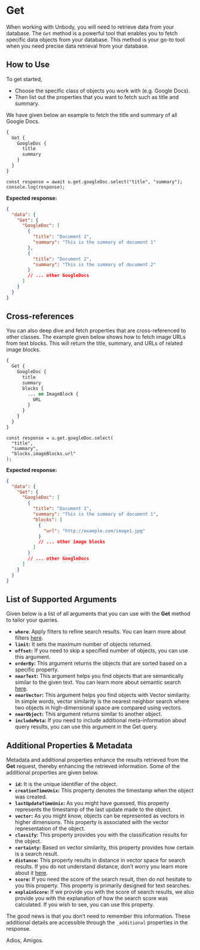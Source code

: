 # Get

When working with Unbody, you will need to retrieve data from your database. The `Get` method is a powerful tool that enables you to fetch specific data objects from your database. This method is your go-to tool when you need precise data retrieval from your database.

## **How to Use**

To get started,

- Choose the specific class of objects you work with (e.g. Google Docs).
- Then list out the properties that you want to fetch such as title and summary.

We have given below an example to fetch the title and summary of all Google Docs.

```graphql
{
  Get {
    GoogleDoc {
      title
      summary
    }
  }
}
```

```tsx
const response = await u.get.googleDoc.select("title", "summary");
console.log(response);
```

**Expected response:**

```json
{
  "data": {
    "Get": {
      "GoogleDoc": [
        {
          "title": "Document 1",
          "summary": "This is the summary of document 1"
        },
        {
          "title": "Document 2",
          "summary": "This is the summary of document 2"
        }
        // ... other GoogleDocs
      ]
    }
  }
}
```

## **Cross-references**

You can also deep dive and fetch properties that are cross-referenced to other classes. The example given below shows how to fetch image URLs from text blocks. This will return the title, summary, and URLs of related image blocks.

```graphql
{
  Get {
    GoogleDoc {
      title
      summary
      blocks {
        ... on ImageBlock {
          URL
        }
      }
    }
  }
}
```

```tsx
const response = u.get.googleDoc.select(
  "title",
  "summary",
  "blocks.imageBlocks.url"
);
```

**Expected response:**

```json
{
  "data": {
    "Get": {
      "GoogleDoc": [
        {
          "title": "Document 1",
          "summary": "This is the summary of document 1",
          "blocks": [
            {
              "url": "http://example.com/image1.jpg"
            }
            // ... other image blocks
          ]
        }
        // ... other GoogleDocs
      ]
    }
  }
}
```

## **List of Supported Arguments**

Given below is a list of all arguments that you can use with the **Get** method to tailor your queries.

- **`where`**: Apply filters to refine search results. You can learn more about filters [here](Filters%207bbc3adfe896410bb78bb39de041f3fb.md).
- **`limit`:** It sets the maximum number of objects returned.
- **`offset`:** If you need to skip a specified number of objects, you can use this argument.
- **`orderBy`:** This argument returns the objects that are sorted based on a specific property.
- **`nearText`:** This argument helps you find objects that are semantically similar to the given text. You can learn more about semantic search [here](Semantic%20Search%2034c48ca0ce92465ea59cc0167483a353.md).
- **`nearVector`:** This argument helps you find objects with Vector similarity. In simple words, vector similarity is the nearest neighbor search where two objects in high-dimensional space are compared using vectors.
- **`nearObject`:** This argument returns similar to another object.
- **`includeMeta`:** If you need to include additional meta-information about query results, you can use this argument in the Get query.

## **Additional Properties & Metadata**

Metadata and additional properties enhance the results retrieved from the **Get** request, thereby enhancing the retrieved information. Some of the additional properties are given below.

- **`id`:** It is the unique identifier of the object.
- **`creationTimeUnix`:** This property denotes the timestamp when the object was created.
- **`lastUpdateTimeUnix`:** As you might have guessed, this property represents the timestamp of the last update made to the object.
- **`vector`:** As you might know, objects can be represented as vectors in higher dimensions. This property is associated with the vector representation of the object.
- **`classify`:** This property provides you with the classification results for the object.
- **`certainty`:** Based on vector similarity, this property provides how certain is a search result.
- **`distance`:** This property results in distance in vector space for search results. If you do not understand distance, don’t worry you learn more about it [here](https://ocw.mit.edu/ans7870/18/18.013a/textbook/HTML/chapter03/section08.html#:~:text=The%20distance%20between%20two%20vectors,we%20have%20the%20Pythagorean%20theorem.).
- **`score`:** If you need the score of the search result, then do not hesitate to you this property. This property is primarily designed for text searches.
- **`explainScore`:** If we provide you with the score of search results, we also provide you with the explanation of how the search score was calculated. If you wish to see, you can use this property.

The good news is that you don’t need to remember this information. These additional details are accessible through the `_additional` properties in the response.

Adios, Amigos.
